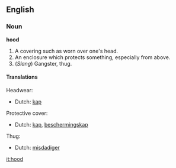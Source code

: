 ==English==
===Noun===
'''hood'''

#A covering such as worn over one's head.
#An enclosure which protects something, especially from above.
# (''Slang'') Gangster, thug.

====Translations====
Headwear:

*Dutch: [[kap]]

Protective cover:
*Dutch: [[kap]], [[beschermingskap]]

Thug:
*Dutch: [[misdadiger]]

[[it:hood]]